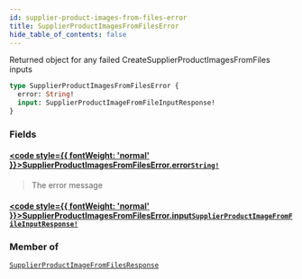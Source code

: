 ```yaml
---
id: supplier-product-images-from-files-error
title: SupplierProductImagesFromFilesError
hide_table_of_contents: false
---
```








Returned object for any failed CreateSupplierProductImagesFromFiles inputs

```graphql
type SupplierProductImagesFromFilesError {
  error: String!
  input: SupplierProductImageFromFileInputResponse!
}
```


### Fields

#### [<code style={{ fontWeight: 'normal' }}>SupplierProductImagesFromFilesError.<b>error</b></code>](#)<Bullet />[`String!`](/supply/api/graphql-admin/reference/scalars/string) <Badge class="secondary" text="non-null"/> <Badge class="secondary" text="scalar"/>
> The error message
> 

#### [<code style={{ fontWeight: 'normal' }}>SupplierProductImagesFromFilesError.<b>input</b></code>](#)<Bullet />[`SupplierProductImageFromFileInputResponse!`](/supply/api/graphql-admin/reference/objects/supplier-product-image-from-file-input-response) <Badge class="secondary" text="non-null"/> <Badge class="secondary" text="object"/>
> 
> 



### Member of

[`SupplierProductImageFromFilesResponse`](/supply/api/graphql-admin/reference/objects/supplier-product-image-from-files-response)  <Badge class="secondary" text="object"/>




